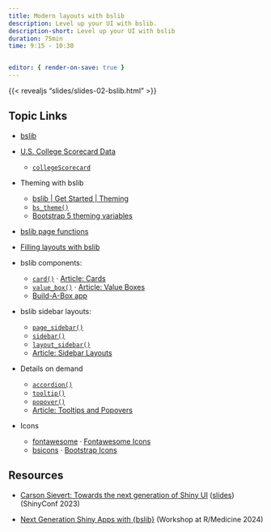 ```yaml
---
title: Modern layouts with bslib
description: Level up your UI with bslib.
description-short: Level up your UI with bslib
duration: 75min
time: 9:15 - 10:30


editor: { render-on-save: true }
---
```


::: {.ratio .ratio-16x9}
{{< revealjs "slides/slides-02-bslib.html" >}}
:::

## Topic Links

* [bslib](https://rstudio.github.io/bslib)

* [U.S. College Scorecard Data](https://collegescorecard.ed.gov/data/)
    * [`collegeScorecard`](https://cran.r-project.org/package=collegeScorecard)

* Theming with bslib
    * [bslib | Get Started | Theming](https://rstudio.github.io/bslib/articles/theming/index.html)
    * [`bs_theme()`](https://rstudio.github.io/bslib/reference/bs_theme.html)
    * [Bootstrap 5 theming variables](https://rstudio.github.io/bslib/articles/bs5-variables/index.html)

* [bslib page functions](https://rstudio.github.io/bslib/reference/index.html#page-layouts)

* [Filling layouts with bslib](https://rstudio.github.io/bslib/articles/filling/index.html)

* bslib components:
    * [`card()`](https://rstudio.github.io/bslib/reference/card.html) &middot; [Article: Cards](https://rstudio.github.io/bslib/articles/cards/index.html)
    * [`value_box()`](https://rstudio.github.io/bslib/reference/value_box.html) &middot; [Article: Value Boxes](https://rstudio.github.io/bslib/articles/value-boxes/index.html)
    * [Build-A-Box app](https://bslib.shinyapps.io/build-a-box/)

* bslib sidebar layouts:
    * [`page_sidebar()`](https://rstudio.github.io/bslib/reference/page_sidebar.html)
    * [`sidebar()`](https://rstudio.github.io/bslib/reference/sidebar.html)
    * [`layout_sidebar()`](https://rstudio.github.io/bslib/reference/layout_sidebar.html)
    * [Article: Sidebar Layouts](https://rstudio.github.io/bslib/articles/sidebars/index.html)

* Details on demand
    * [`accordion()`](https://rstudio.github.io/bslib/reference/accordion.html)
    * [`tooltip()`](https://rstudio.github.io/bslib/reference/tooltip.html)
    * [`popover()`](https://rstudio.github.io/bslib/reference/popover.html)
    * [Article: Tooltips and Popovers](https://rstudio.github.io/bslib/articles/tooltips-popovers/index.html)

* Icons
    * [fontawesome](https://rstudio.github.io/fontawesome/) &middot; [Fontawesome Icons](https://fontawesome.com/v5/search?m=free)
    * [bsicons](https://cran.r-project.org/package=bsicons) &middot; [Bootstrap Icons](https://icons.getbootstrap.com/)

## Resources

* [Carson Sievert: Towards the next generation of Shiny UI](https://www.youtube.com/watch?v=avZ7TDTRnVo) ([slides](https://talks.cpsievert.me/20230317/#/towards-the-next-generation-of-shiny-ui)) (ShinyConf 2023)

* [Next Generation Shiny Apps with {bslib}](https://pkg.garrickadenbuie.com/rmedicine-2024-bslib/workshop.html) (Workshop at R/Medicine 2024)